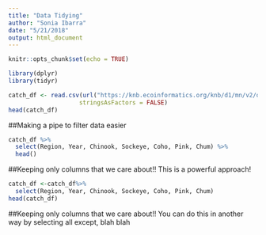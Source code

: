 ```yaml
---
title: "Data Tidying"
author: "Sonia Ibarra"
date: "5/21/2018"
output: html_document
---
```


```r
knitr::opts_chunk$set(echo = TRUE)
```

```r
library(dplyr)
library(tidyr)
```

```r
catch_df <- read.csv(url("https://knb.ecoinformatics.org/knb/d1/mn/v2/object/df35b.302.1", method = "libcurl"),
                    stringsAsFactors = FALSE)
head(catch_df)
```

##Making a pipe to filter data easier
```r
catch_df %>% 
  select(Region, Year, Chinook, Sockeye, Coho, Pink, Chum) %>% 
  head()
```

##Keeping only columns that we care about!! This is a powerful approach! 
```r
catch_df <-catch_df%>%
  select(Region, Year, Chinook, Sockeye, Coho, Pink, Chum)
head(catch_df)
```


##Keeping only columns that we care about!! You can do this in another way by selecting all except, blah blah

```r

```





```r

```